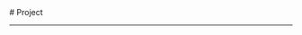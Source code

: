 
<BaseLayout title="Project">
  <BaseCard title="Project">
# Project

---

  </BaseCard>
<ProjectCard
  title="SysY编译器"
  desc="PKU编译原理实践课程工程代码:Rust编写的SysY编译器,SysY是C语言子集."
  url="https://github.com/TanKimzeg/compiler"
  image="https://raw.githubusercontent.com/TanKimzeg/compiler/main/assets/passed.png"
  badge="Rust"
  />
<ProjectCard 
  title="论文格式检测工具" 
  desc="用于检测docx论文格式的Python工具"
  url="https://github.com/TanKimzeg/PP4mat" 
  badge="Python"
  />
<ProjectCard 
  title="TUI-UNO游戏" 
  desc="Rust编写的文本用户界面UNO游戏,支持多人对战"
  url="https://github.com/TanKimzeg/uno" 
  image="https://raw.githubusercontent.com/TanKimzeg/uno/main/.github/image.png"
  badge="Rust"
  />
<ProjectCard
  title="url-submitter"
  desc="一个用于解析站点地图并向必应和IndexNow提交网站URL的工具"
  url="https://github.com/TanKimzeg/url-submitter"
  badge="Python"
/>
<ProjectCard 
  title="DES密码算法" 
  desc="DES密码算法的C语言实现"
  url="https://github.com/TanKimzeg/DES" 
  badge="C"
  />
  <ProjectCard
    title="This Blog Website"
    desc="此博客网站的静态页面"
    url="https://github.com/TanKimzeg/astroProject"
    badge="Astro"
  />
  <ProjectCard
    title="CS:APP学习记录"
    desc="CMU 15-213课程的学习记录,包含所有7个lab的代码实现和Markdown笔记."
    url="https://github.com/TanKimzeg/CS-APP"
    badge="C"
  />
  <ProjectCard
    title="Waline"
    desc="我参与贡献的开源项目.A Simple, Safe Comment System."
    url="https://github.com/walinejs/waline"
    badge="JavaScript"
  />
</BaseLayout>
